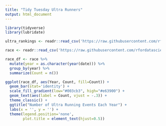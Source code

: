 ```yaml
---
title: "Tidy Tuesday Ultra Runners"
output: html_document
---
```


```r
library(tidyverse)
library(lubridate)
```

```r
ultra_rankings <- readr::read_csv('https://raw.githubusercontent.com/rfordatascience/tidytuesday/master/data/2021/2021-10-26/ultra_rankings.csv')

race <- readr::read_csv('https://raw.githubusercontent.com/rfordatascience/tidytuesday/master/data/2021/2021-10-26/race.csv')
```

```r
race_df <- race %>% 
  mutate(year = as.character(year(date))) %>% 
  group_by(year) %>% 
  summarize(Count = n())

ggplot(race_df, aes(Year, Count, fill=Count)) +
  geom_bar(stat='identity') +
  scale_fill_gradient(low="#003cb3", high="#e63900") +
  geom_text(aes(label = Count, vjust = -.3)) +
  theme_classic() +
  ggtitle("Number of Ultra Running Events Each Year") +
  labs(x = '', y = '') +
  theme(legend.position='none',
        plot.title = element_text(hjust=0.5))
```


